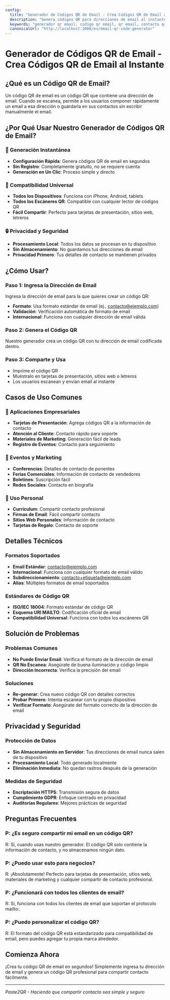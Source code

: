 ```yaml
---
config:
  title: "Generador de Códigos QR de Email - Crea Códigos QR de Email al Instante"
  description: "Genera códigos QR para direcciones de email al instante. Comparte información de contacto fácilmente con nuestro generador gratuito de códigos QR de email."
  keywords: "generador qr email, codigo qr email, qr email, contacto qr, email qr"
  canonicalUrl: "http://localhost:3000/es/email-qr-code-generator"
---
```


# Generador de Códigos QR de Email - Crea Códigos QR de Email al Instante

## ¿Qué es un Código QR de Email?

Un código QR de email es un código QR que contiene una dirección de email. Cuando se escanea, permite a los usuarios componer rápidamente un email a esa dirección o guardarla en sus contactos sin escribir manualmente el email.

## ¿Por Qué Usar Nuestro Generador de Códigos QR de Email?

### 🚀 Generación Instantánea

- **Configuración Rápida**: Genera códigos QR de email en segundos
- **Sin Registro**: Completamente gratuito, no se requiere cuenta
- **Generación en Un Clic**: Proceso simple y directo

### 📱 Compatibilidad Universal

- **Todos los Dispositivos**: Funciona con iPhone, Android, tablets
- **Todos los Escáneres QR**: Compatible con cualquier lector de códigos QR
- **Fácil Compartir**: Perfecto para tarjetas de presentación, sitios web, letreros

### 🔒 Privacidad y Seguridad

- **Procesamiento Local**: Todos los datos se procesan en tu dispositivo
- **Sin Almacenamiento**: No guardamos tus direcciones de email
- **Privacidad Primero**: Tus detalles de contacto se mantienen privados

## ¿Cómo Usar?

### Paso 1: Ingresa la Dirección de Email

Ingresa la dirección de email para la que quieres crear un código QR:

- **Formato**: Usa formato estándar de email (ej., contacto@ejemplo.com)
- **Validación**: Verificación automática de formato de email
- **Internacional**: Funciona con cualquier dirección de email válida

### Paso 2: Genera el Código QR

Nuestro generador crea un código QR con tu dirección de email codificada dentro.

### Paso 3: Comparte y Usa

- Imprime el código QR
- Muéstralo en tarjetas de presentación, sitios web o letreros
- Los usuarios escanean y envían email al instante

## Casos de Uso Comunes

### 🏢 Aplicaciones Empresariales

- **Tarjetas de Presentación**: Agrega códigos QR a la información de contacto
- **Atención al Cliente**: Contacto rápido para soporte
- **Materiales de Marketing**: Generación fácil de leads
- **Registro de Eventos**: Contacto para seguimiento

### 🎉 Eventos y Marketing

- **Conferencias**: Detalles de contacto de ponentes
- **Ferias Comerciales**: Información de contacto de vendedores
- **Boletines**: Suscripción fácil
- **Redes Sociales**: Contacto en biografía

### 📧 Uso Personal

- **Currículum**: Compartir contacto profesional
- **Firmas de Email**: Fácil compartir contacto
- **Sitios Web Personales**: Información de contacto
- **Tarjetas de Regalo**: Contacto de soporte

## Detalles Técnicos

### Formatos Soportados

- **Email Estándar**: contacto@ejemplo.com
- **Internacional**: Funciona con cualquier formato de email válido
- **Subdireccionamiento**: contacto+etiqueta@ejemplo.com
- **Alias**: Múltiples formatos de email soportados

### Estándares de Código QR

- **ISO/IEC 18004**: Formato estándar de código QR
- **Esquema URI MAILTO**: Codificación oficial de email
- **Compatibilidad Universal**: Funciona con todos los escáneres QR

## Solución de Problemas

### Problemas Comunes

- **No Puede Enviar Email**: Verifica el formato de la dirección de email
- **QR No Escanea**: Asegúrate de buena iluminación y código limpio
- **Dirección Incorrecta**: Verifica la precisión del email

### Soluciones

- **Re-generar**: Crea nuevo código QR con detalles correctos
- **Probar Primero**: Intenta escanear con tu propio dispositivo
- **Verificar Formato**: Asegúrate del formato correcto de la dirección de email

## Privacidad y Seguridad

### Protección de Datos

- **Sin Almacenamiento en Servidor**: Tus direcciones de email nunca salen de tu dispositivo
- **Procesamiento Local**: Todo generado localmente
- **Eliminación Inmediata**: No quedan rastros después de la generación

### Medidas de Seguridad

- **Encriptación HTTPS**: Transmisión segura de datos
- **Cumplimiento GDPR**: Enfoque centrado en privacidad
- **Auditorías Regulares**: Mejores prácticas de seguridad

## Preguntas Frecuentes

### P: ¿Es seguro compartir mi email en un código QR?

R: Sí, cuando usas nuestro generador. El código QR solo contiene la información de contacto, y no almacenamos ningún dato.

### P: ¿Puedo usar esto para negocios?

R: ¡Absolutamente! Perfecto para tarjetas de presentación, sitios web, materiales de marketing y cualquier compartir de contacto profesional.

### P: ¿Funcionará con todos los clientes de email?

R: Sí, funciona con todos los clientes de email que soportan el protocolo mailto:.

### P: ¿Puedo personalizar el código QR?

R: El formato del código QR está estandarizado para compatibilidad de email, pero puedes agregar tu propia marca alrededor.

## Comienza Ahora

¡Crea tu código QR de email en segundos! Simplemente ingresa tu dirección de email y genera un código QR profesional para compartir contacto fácilmente.

---

_Paste2QR - Haciendo que compartir contacto sea simple y seguro_
